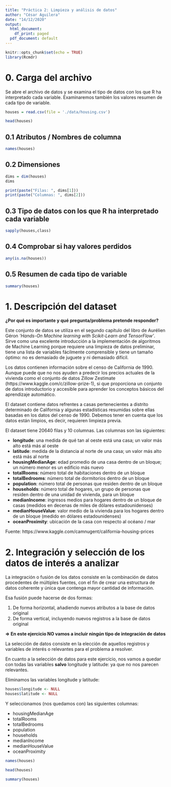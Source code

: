 ```yaml
---
title: "Práctica 2: Limpieza y análisis de datos"
author: "César Aguilera"
date: "14/12/2020"
output:
  html_document:
    df_print: paged
  pdf_document: default
---
```


```r
knitr::opts_chunk$set(echo = TRUE)
library(Rcmdr)
```

# 0. Carga del archivo

Se abre el archivo de datos y se examina el tipo de datos con los que R ha interpretado cada variable. Examinaremos también los valores resumen de cada tipo de variable.

```r
houses = read.csv(file = './data/housing.csv')
```

```r
head(houses)
```

## 0.1 Atributos / Nombres de columna
```r
names(houses)
```

## 0.2 Dimensiones
```r
dims = dim(houses)
dims
```
  
```r
print(paste("Filas: ", dims[1]))
print(paste("Columnas: ", dims[2]))
```

## 0.3 Tipo de datos con los que R ha interpretado cada variable

```r
sapply(houses,class)
```

## 0.4 Comprobar si hay valores perdidos

```r
any(is.na(houses))
```

## 0.5 Resumen de cada tipo de variable

```r
summary(houses)
```

# 1. Descripción del dataset

**¿Por qué es importante y qué pregunta/problema pretende responder?**

Este conjunto de datos se utiliza en el segundo capítulo del libro de Aurélien Géron *'Hands-On Machine learning with Scikit-Learn and TensorFlow'*. Sirve como una excelente introducción a la implementación de algoritmos de Machine Learning porque requiere una limpieza de datos preliminar, tiene una lista de variables fácilmente comprensible y tiene un tamaño óptimo: no es demasiado de juguete y ni demasiado difícil.

Los datos contienen información sobre el censo de California de 1990. Aunque puede que no nos ayuden a predecir los precios actuales de la vivienda como el conjunto de datos Zillow Zestimate (https://www.kaggle.com/c/zillow-prize-1), si que proporciona un conjunto de datos introductorio y accesible para aprender los conceptos básicos del aprendizaje automático.

El dataset contiene datos refrentes a casas pertenecientes a distrito determinado de California y algunas estadísticas resumidas sobre ellas basadas en los datos del censo de 1990. Debemos tener en cuenta que los datos están limpios, es decir, requieren limpieza previa.

El dataset tiene 20640 filas y 10 columnas. Las columnas son las siguientes:

* **longitude**: una medida de qué tan al oeste está una casa; un valor más alto está más al oeste
* **latitude**: medida de la distancia al norte de una casa; un valor más alto está más al norte
* **housingMedianAge**: edad promedio de una casa dentro de un bloque; un número menor es un edificio más nuevo
* **totalRooms**: número total de habitaciones dentro de un bloque
* **totalBedrooms**: número total de dormitorios dentro de un bloque
* **population**: número total de personas que residen dentro de un bloque
* **households**: número total de hogares, un grupo de personas que residen dentro de una unidad de vivienda, para un bloque
* **medianIncome**: ingresos medios para hogares dentro de un bloque de casas (medidos en decenas de miles de dólares estadounidenses)
* **medianHouseValue**: valor medio de la vivienda para los hogares dentro de un bloque (medido en dólares estadounidenses)
* **oceanProximity**: ubicación de la casa con respecto al océano / mar

Fuente: https://www.kaggle.com/camnugent/california-housing-prices

# 2. Integración y selección de los datos de interés a analizar

La integración o fusión de los datos consiste en la combinación de datos procedentes de múltiples fuentes, con el fin de crear una estructura de datos coherente y única que contenga mayor cantidad de información.

Esa fusión puede hacerse de dos formas:

1. De forma horizontal, añadiendo nuevos atributos a la base de datos original
2. De forma vertical, incluyendo nuevos registros a la base de datos original

**=> En este ejercicio NO vamos a incluir ningún tipo de integración de datos**

La selección de datos consiste en la elección de aquellos registros y variables de interés o relevantes para el problema a resolver.

En cuanto a la selección de datos para este ejercicio, nos vamos a quedar con todas las variables **salvo** longitude y latitude: ya que no nos parecen relevantes.

Eliminamos las variables longitude y latitude:

```r
houses$longitude <- NULL
houses$latitude <- NULL
```

Y seleccionamos (nos quedamos con) las siguientes columnas: 

* housingMedianAge
* totalRooms
* totalBedrooms
* population
* households
* medianIncome
* medianHouseValue
* oceanProximity


```r
names(houses)
```

```r
head(houses)
```

```r
summary(houses)
```


